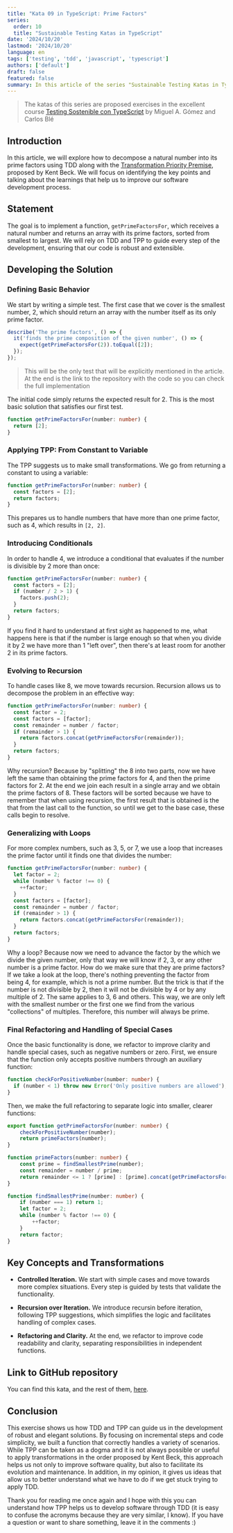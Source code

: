 ```yaml
---
title: "Kata 09 in TypeScript: Prime Factors"
series:
  order: 10
  title: "Sustainable Testing Katas in TypeScript"
date: '2024/10/20'
lastmod: '2024/10/20'
language: en
tags: ['testing', 'tdd', 'javascript', 'typescript']
authors: ['default']
draft: false
featured: false
summary: In this article of the series "Sustainable Testing Katas in TypeScript", we'll analyze the creation of a function that obtains the prime factors of a number using TDD and Jest.
---
```


> The katas of this series are proposed exercises in the excellent course [Testing Sostenible con TypeScript](https://academy.softwarecrafters.io/p/curso) by Miguel A. Gómez and Carlos Blé

## Introduction

In this article, we will explore how to decompose a natural number into its prime factors using TDD along with the [Transformation Priority Premise](https://blog.cleancoder.com/uncle-bob/2013/05/27/TheTransformationPriorityPremise.html), proposed by Kent Beck. We will focus on identifying the key points and talking about the learnings that help us to improve our software development process.

<TOCInline toc={props.toc} exclude="Introduction" locale={props.locale} asDisclosure />

## Statement

The goal is to implement a function, `getPrimeFactorsFor`, which receives a natural number and returns an array with its prime factors, sorted from smallest to largest. We will rely on TDD and TPP to guide every step of the development, ensuring that our code is robust and extensible. 

## Developing the Solution

### Defining Basic Behavior

We start by writing a simple test. The first case that we cover is the smallest number, 2, which should return an array with the number itself as its only prime factor.

```ts
describe('The prime factors', () => {
  it('finds the prime composition of the given number', () => {
    expect(getPrimeFactorsFor(2)).toEqual([2]);
  });
});
```

> This will be the only test that will be explicitly mentioned in the article. At the end is the link to the repository with the code so you can check the full implementation

The initial code simply returns the expected result for 2. This is the most basic solution that satisfies our first test.

```ts
function getPrimeFactorsFor(number: number) {
  return [2];
}
```

### Applying TPP: From Constant to Variable

The TPP suggests us to make small transformations. We go from returning a constant to using a variable:

```ts
function getPrimeFactorsFor(number: number) {
  const factors = [2];
  return factors;
}
```

This prepares us to handle numbers that have more than one prime factor, such as 4, which results in `[2, 2]`.

### Introducing Conditionals

In order to handle 4, we introduce a conditional that evaluates if the number is divisible by 2 more than once:

```ts
function getPrimeFactorsFor(number: number) {
  const factors = [2];
  if (number / 2 > 1) {
    factors.push(2);
  }
  return factors;
}
```

If you find it hard to understand at first sight as happened to me, what happens here is that if the number is large enough so that when you divide it by 2 we have more than 1 "left over", then there's at least room for another 2 in its prime factors.

### Evolving to Recursion

To handle cases like 8, we move towards recursion. Recursion allows us to decompose the problem in an effective way:

```ts
function getPrimeFactorsFor(number: number) {
  const factor = 2;
  const factors = [factor];
  const remainder = number / factor;
  if (remainder > 1) {
    return factors.concat(getPrimeFactorsFor(remainder));
  }
  return factors;
}
```

Why recursion? Because by "splitting" the 8 into two parts, now we have left the same than obtaining the prime factors for 4, and then the prime factors for 2. At the end we join each result in a single array and we obtain the prime factors of 8. These factors will be sorted because we have to remember that when using recursion, the first result that is obtained is the that from the last call to the function, so until we get to the base case, these calls begin to resolve.

### Generalizing with Loops

For more complex numbers, such as 3, 5, or 7, we use a loop that increases the prime factor until it finds one that divides the number:

```ts
function getPrimeFactorsFor(number: number) {
  let factor = 2;
  while (number % factor !== 0) {
    ++factor;
  }
  const factors = [factor];
  const remainder = number / factor;
  if (remainder > 1) {
    return factors.concat(getPrimeFactorsFor(remainder));
  }
  return factors;
}
```

Why a loop? Because now we need to advance the factor by the which we divide the given number, only that way we will know if 2, 3, or any other number is a prime factor. How do we make sure that they are prime factors? If we take a look at the loop, there's nothing preventing the factor from being 4, for example, which is not a prime number. But the trick is that if the number is not divisible by 2, then it will not be divisible by 4 or by any multiple of 2. The same applies to 3, 6 and others. This way, we are only left with the smallest number or the first one we find from the various "collections" of multiples. Therefore, this number will always be prime.

### Final Refactoring and Handling of Special Cases

Once the basic functionality is done, we refactor to improve clarity and handle special cases, such as negative numbers or zero. First, we ensure that the function only accepts positive numbers through an auxiliary function:

```ts
function checkForPositiveNumber(number: number) {
  if (number < 1) throw new Error('Only positive numbers are allowed');
}
```

Then, we make the full refactoring to separate logic into smaller, clearer functions:

```ts
export function getPrimeFactorsFor(number: number) {
    checkForPositiveNumber(number);
    return primeFactors(number);
}

function primeFactors(number: number) {
    const prime = findSmallestPrime(number);
    const remainder = number / prime;
    return remainder <= 1 ? [prime] : [prime].concat(getPrimeFactorsFor(remainder));
}

function findSmallestPrime(number: number) {
    if (number === 1) return 1;
    let factor = 2;
    while (number % factor !== 0) {
        ++factor;
    }
    return factor;
}
```

## Key Concepts and Transformations

- **Controlled Iteration.** We start with simple cases and move towards more complex situations. Every step is guided by tests that validate the functionality. 

- **Recursion over Iteration.** We introduce recursin before iteration, following TPP suggestions, which simplifies the logic and facilitates handling of complex cases.

- **Refactoring and Clarity.** At the end, we refactor to improve code readability and clarity, separating responsibilities in independent functions.

## Link to GitHub repository

You can find this kata, and the rest of them, [here](https://github.com/carlos-talavera/katas-sustainable-testing-ts).

## Conclusion

This exercise shows us how TDD and TPP can guide us in the development of robust and elegant solutions. By focusing on incremental steps and code simplicity, we built a function that correctly handles a variety of scenarios. While TPP can be taken as a dogma and it is not always possible or useful to apply transformations in the order proposed by Kent Beck, this approach helps us not only to improve software quality, but also to facilitate its evolution and maintenance. In addition, in my opinion, it gives us ideas that allow us to better understand what we have to do if we get stuck trying to apply TDD.

Thank you for reading me once again and I hope with this you can understand how TPP helps us to develop software through TDD (it is easy to confuse the acronyms because they are very similar, I know). If you have a question or want to share something, leave it in the comments :)